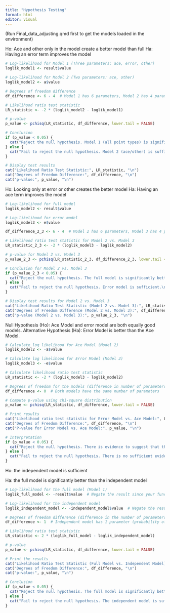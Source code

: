 ```yaml
---
title: "Hypothesis Testing"
format: html
editor: visual
---
```


(Run Final_data_adjusting.qmd first to get the models loaded in the environment)

Ho: Ace and other only in the model create a better model than full Ha: Having an error term improves the model

```r
# Log-likelihood for Model 1 (Three parameters: ace, error, other)
loglik_model1 <- result$value

# Log-likelihood for Model 2 (Two parameters: ace, other)
loglik_model2 <- a$value

# Degrees of freedom difference
df_difference <- 6 - 4  # Model 1 has 6 parameters, Model 2 has 4 parameters

# Likelihood ratio test statistic
LR_statistic <- -2 * (loglik_model2 - loglik_model1)

# p-value
p_value <- pchisq(LR_statistic, df_difference, lower.tail = FALSE)

# Conclusion
if (p_value < 0.05) {
  cat("Reject the null hypothesis. Model 1 (all point types) is significantly better.\n")
} else {
  cat("Fail to reject the null hypothesis. Model 2 (ace/other) is sufficient.\n")
}

# Display test results
cat("Likelihood Ratio Test Statistic:", LR_statistic, "\n")
cat("Degrees of Freedom Difference:", df_difference, "\n")
cat("p-value:", p_value, "\n")

```

Ho: Looking only at error or other creates the better model Ha: Having an ace term improves the model

```r
# Log-likelihood for full model
loglik_model2 <- result$value

# Log-likelihood for error model
loglik_model3 <- e$value

df_difference_2_3 <- 6 - 4  # Model 2 has 6 parameters, Model 3 has 4 parameters

# Likelihood ratio test statistic for Model 2 vs. Model 3
LR_statistic_2_3 <- -2 * (loglik_model3 - loglik_model2)

# p-value for Model 2 vs. Model 3
p_value_2_3 <- pchisq(LR_statistic_2_3, df_difference_2_3, lower.tail = FALSE)

# Conclusion for Model 2 vs. Model 3
if (p_value_2_3 < 0.05) {
  cat("Reject the null hypothesis. The full model is significantly better than error model.\n")
} else {
  cat("Fail to reject the null hypothesis. Error model is sufficient.\n")
}

# Display test results for Model 2 vs. Model 3
cat("Likelihood Ratio Test Statistic (Model 2 vs. Model 3):", LR_statistic_2_3, "\n")
cat("Degrees of Freedom Difference (Model 2 vs. Model 3):", df_difference_2_3, "\n")
cat("p-value (Model 2 vs. Model 3):", p_value_2_3, "\n")

```

Null Hypothesis (Ho): Ace Model and error model are both equally good models. Alternative Hypothesis (Ha): Error Model is better than the Ace Model.

```r
# Calculate log likelihood for Ace Model (Model 2)
loglik_model2 <- -a$value

# Calculate log likelihood for Error Model (Model 3)
loglik_model3 <- -e$value

# Calculate likelihood ratio test statistic
LR_statistic <- -2 * (loglik_model3 - loglik_model2)

# Degrees of freedom for the models (difference in number of parameters)
df_difference <- 0  # Both models have the same number of parameters

# Compute p-value using chi-square distribution
p_value <- pchisq(LR_statistic, df_difference, lower.tail = FALSE)

# Print results
cat("Likelihood ratio test statistic for Error Model vs. Ace Model:", LR_statistic, "\n")
cat("Degrees of Freedom Difference:", df_difference, "\n")
cat("P-value for Error Model vs. Ace Model:", p_value, "\n")

# Interpretation
if (p_value < 0.05) {
  cat("Reject the null hypothesis. There is evidence to suggest that the Error Model provides a significantly better fit to the data compared to the Ace Model.\n")
} else {
  cat("Fail to reject the null hypothesis. There is no sufficient evidence to conclude that the Error Model is superior to the Ace Model in explaining the observed data patterns.\n")
}

```
Ho: the independent model is sufficient

Ha: the full model is significantly better than the independent model

```r
# Log-likelihood for the full model (Model 1)
loglik_full_model <- -result$value  # Negate the result since your function returns negative log-likelihood

# Log-likelihood for the independent model
loglik_independent_model <- -independent_model$value  # Negate the result since your function returns negative log-likelihood

# Degrees of freedom difference (difference in the number of parameters)
df_difference <- 1  # Independent model has 1 parameter (probability of an ace event)

# Likelihood ratio test statistic
LR_statistic <- 2 * (loglik_full_model - loglik_independent_model)

# p-value
p_value <- pchisq(LR_statistic, df_difference, lower.tail = FALSE)

# Print the results
cat("Likelihood Ratio Test Statistic (Full Model vs. Independent Model):", LR_statistic, "\n")
cat("Degrees of Freedom Difference:", df_difference, "\n")
cat("p-value:", p_value, "\n")

# Conclusion
if (p_value < 0.05) {
  cat("Reject the null hypothesis. The full model is significantly better than the independent model.\n")
} else {
  cat("Fail to reject the null hypothesis. The independent model is sufficient.\n")
}
```
